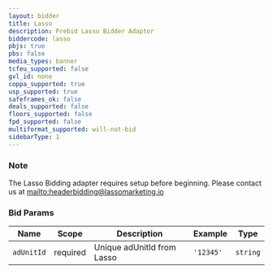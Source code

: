 ```yaml
---
layout: bidder
title: Lasso
description: Prebid Lasso Bidder Adaptor
biddercode: lasso
pbjs: true
pbs: false
media_types: banner
tcfeu_supported: false
gvl_id: none
coppa_supported: true
usp_supported: true
safeframes_ok: false
deals_supported: false
floors_supported: false
fpd_supported: false
multiformat_supported: will-not-bid
sidebarType: 1
---
```


### Note

The Lasso Bidding adapter requires setup before beginning. Please contact us at [mailto:headerbidding@lassomarketing.io](headerbidding@lassomarketing.io)

### Bid Params


| Name        | Scope    | Description                      | Example                              | Type     |
|-------------|----------|----------------------------------|--------------------------------------|----------|
| `adUnitId`      | required | Unique adUnitId from Lasso         | `'12345'`    | `string` |
